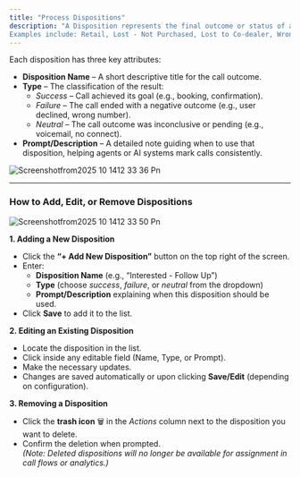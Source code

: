 ```yaml
---
title: "Process Dispositions"
description: "A Disposition represents the final outcome or status of a call handled by the voice agent. It helps categorize the result of every interaction — whether successful, unsuccessful, or neutral — for tracking performance, analytics, and follow-up actions.
Examples include: Retail, Lost - Not Purchased, Lost to Co-dealer, Wrong Number, Inconclusive, No Connect, Callback Later/Busy, Voicemail, etc."
---
```


Each disposition has three key attributes:

- **Disposition Name** – A short descriptive title for the call outcome.
- **Type** – The classification of the result:
  - _Success_ – Call achieved its goal (e.g., booking, confirmation).
  - _Failure_ – The call ended with a negative outcome (e.g., user declined, wrong number).
  - _Neutral_ – The call outcome was inconclusive or pending (e.g., voicemail, no connect).
- **Prompt/Description** – A detailed note guiding when to use that disposition, helping agents or AI systems mark calls consistently.

![Screenshotfrom2025 10 1412 33 36 Pn](/images/Screenshotfrom2025-10-1412-33-36.png)

---

### **How to Add, Edit, or Remove Dispositions**

![Screenshotfrom2025 10 1412 33 50 Pn](/images/Screenshotfrom2025-10-1412-33-50.png)

**1. Adding a New Disposition**

- Click the **“+ Add New Disposition”** button on the top right of the screen.
- Enter:
  - **Disposition Name** (e.g., “Interested - Follow Up”)
  - **Type** (choose _success_, _failure_, or _neutral_ from the dropdown)
  - **Prompt/Description** explaining when this disposition should be used.
- Click **Save** to add it to the list.

**2. Editing an Existing Disposition**

- Locate the disposition in the list.
- Click inside any editable field (Name, Type, or Prompt).
- Make the necessary updates.
- Changes are saved automatically or upon clicking **Save/Edit** (depending on configuration).

**3. Removing a Disposition**

- Click the **trash icon** 🗑️ in the _Actions_ column next to the disposition you want to delete.
- Confirm the deletion when prompted.\
  _(Note: Deleted dispositions will no longer be available for assignment in call flows or analytics.)_